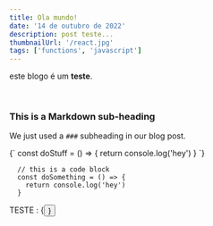 ```yaml
---
title: Ola mundo!
date: '14 de outubro de 2022'
description: post teste...
thumbnailUrl: '/react.jpg'
tags: ['functions', 'javascript']
---
```


<div>

  este blogo é um <strong>teste</strong>. <br/>
 
</div>

<br/>

### This is a Markdown sub-heading
We just used a `###` subheading in our blog post.

<SyntaxHighlighter language="javascript">
  {`
    const doStuff = () => {
      return console.log('hey')
    }
  `}
</SyntaxHighlighter>

```
  // this is a code block
  const doSomething = () => {
    return console.log('hey')
  }
```

<div>TESTE : {<Button text={"Click me"}/>}</div>
